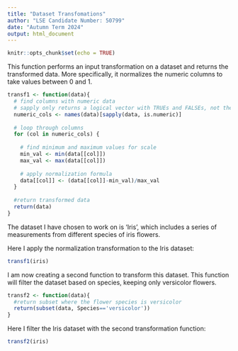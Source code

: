 ```yaml
---
title: "Dataset Transfomations"
author: "LSE Candidate Number: 50799"
date: "Autumn Term 2024"
output: html_document
---
```


```r
knitr::opts_chunk$set(echo = TRUE)
```

This function performs an input transformation on a dataset and returns the transformed data.
More specifically, it normalizes the numeric columns to take values between 0 and 1.
```r
transf1 <- function(data){
  # find columns with numeric data
  # sapply only returns a logical vector with TRUEs and FALSEs, not the column names
  numeric_cols <- names(data)[sapply(data, is.numeric)]
  
  # loop through columns
  for (col in numeric_cols) {
    
    # find minimum and maximum values for scale
    min_val <- min(data[[col]])
    max_val <- max(data[[col]])
    
    # apply normalization formula
    data[[col]] <- (data[[col]]-min_val)/max_val
  }
  
  #return transformed data
  return(data)
}
```

The dataset I have chosen to work on is 'Iris', which includes a series of measurements from different species of iris flowers.

Here I apply the normalization transformation to the Iris dataset:
```r
transf1(iris)
```

I am now creating a second function to transform this dataset. This function will filter the dataset based on species, keeping only versicolor flowers.
```r

transf2 <- function(data){
  #return subset where the flower species is versicolor
  return(subset(data, Species=='versicolor'))
}
```

Here I filter the Iris dataset with the second transformation function:
```r
transf2(iris)
```

